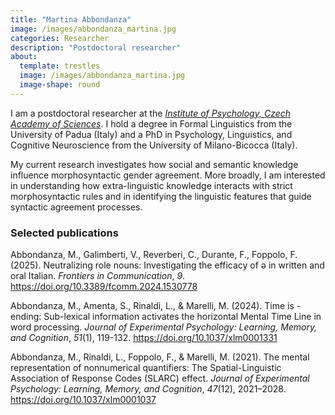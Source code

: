 ```yaml
---
title: "Martina Abbondanza"
image: /images/abbondanza_martina.jpg
categories: Researcher
description: "Postdoctoral researcher"
about:
  template: trestles
  image: /images/abbondanza_martina.jpg
  image-shape: round
---
```

I am a postdoctoral researcher at the [*Institute of Psychology, Czech Academy of Sciences*](https://psu.cas.cz/en/). I hold a degree in Formal Linguistics from the University of Padua (Italy) and a PhD in Psychology, Linguistics, and Cognitive Neuroscience from the University of Milano-Bicocca (Italy).

My current research investigates how social and semantic knowledge influence morphosyntactic gender agreement. More broadly, I am interested in understanding how extra-linguistic knowledge interacts with strict morphosyntactic rules and in identifying the linguistic features that guide syntactic agreement processes.

### Selected publications

Abbondanza, M., Galimberti, V., Reverberi, C., Durante, F., Foppolo, F. (2025). Neutralizing role nouns: Investigating the efficacy of ə in written and oral Italian. *Frontiers in Communication*, *9*. <https://doi.org/10.3389/fcomm.2024.1530778>

Abbondanza, M., Amenta, S., Rinaldi, L., & Marelli, M. (2024). Time is -ending: Sub-lexical information activates the horizontal Mental Time Line in word processing. *Journal of Experimental Psychology: Learning, Memory, and Cognition*, *51*(1), 119-132. <https://doi.org/10.1037/xlm0001331>

Abbondanza, M., Rinaldi, L., Foppolo, F., & Marelli, M. (2021). The mental representation of nonnumerical quantifiers: The Spatial-Linguistic Association of Response Codes (SLARC) effect. *Journal of Experimental Psychology: Learning, Memory, and Cognition*, *47*(12), 2021–2028. <https://doi.org/10.1037/xlm0001037>